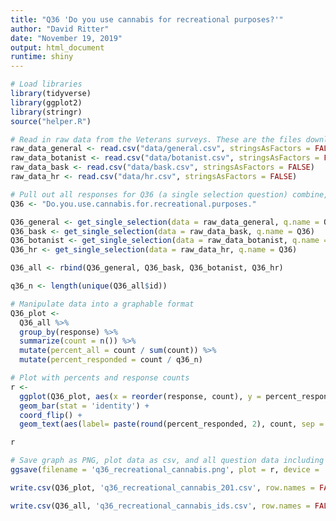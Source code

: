 ```yaml
---
title: "Q36 'Do you use cannabis for recreational purposes?'"
author: "David Ritter"
date: "November 19, 2019"
output: html_document
runtime: shiny
---
```


```r
# Load libraries
library(tidyverse)
library(ggplot2)
library(stringr)
source("helper.R")
```

```r
# Read in raw data from the Veterans surveys. These are the files downloaded from survey monkey saved as a .csv
raw_data_general <- read.csv("data/general.csv", stringsAsFactors = FALSE)
raw_data_botanist <- read.csv("data/botanist.csv", stringsAsFactors = FALSE)
raw_data_bask <- read.csv("data/bask.csv", stringsAsFactors = FALSE)
raw_data_hr <- read.csv("data/hr.csv", stringsAsFactors = FALSE)
```

```r
# Pull out all responses for Q36 (a single selection question) combine, then determine 'question n'
Q36 <- "Do.you.use.cannabis.for.recreational.purposes."

Q36_general <- get_single_selection(data = raw_data_general, q.name = Q36)
Q36_bask <- get_single_selection(data = raw_data_bask, q.name = Q36)
Q36_botanist <- get_single_selection(data = raw_data_botanist, q.name = Q36)
Q36_hr <- get_single_selection(data = raw_data_hr, q.name = Q36)

Q36_all <- rbind(Q36_general, Q36_bask, Q36_botanist, Q36_hr)

q36_n <- length(unique(Q36_all$id))
```

```r
# Manipulate data into a graphable format
Q36_plot <- 
  Q36_all %>%
  group_by(response) %>%
  summarize(count = n()) %>%
  mutate(percent_all = count / sum(count)) %>%
  mutate(percent_responded = count / q36_n)
```

```r
# Plot with percents and response counts
r <- 
  ggplot(Q36_plot, aes(x = reorder(response, count), y = percent_responded)) +
  geom_bar(stat = 'identity') +
  coord_flip() +
  geom_text(aes(label= paste(round(percent_responded, 2), count, sep = "***")))

r
```

```r
# Save graph as PNG, plot data as csv, and all question data including response IDs as csv (save question n and N at end of plot file as "_x.x")
ggsave(filename = 'q36_recreational_cannabis.png', plot = r, device = 'png')

write.csv(Q36_plot, 'q36_recreational_cannabis_201.csv', row.names = FALSE)

write.csv(Q36_all, 'q36_recreational_cannabis_ids.csv', row.names = FALSE)
```
